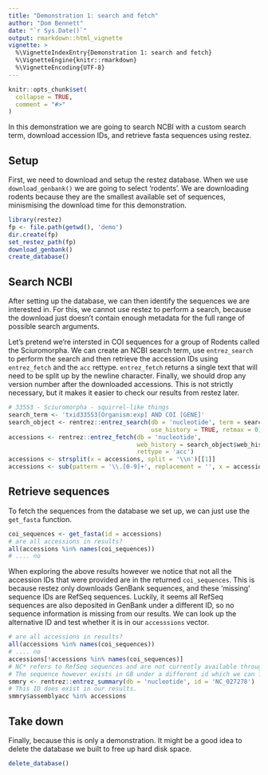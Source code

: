 ```yaml
---
title: "Demonstration 1: search and fetch"
author: "Dom Bennett"
date: "`r Sys.Date()`"
output: rmarkdown::html_vignette
vignette: >
  %\VignetteIndexEntry{Demonstration 1: search and fetch}
  %\VignetteEngine{knitr::rmarkdown}
  %\VignetteEncoding{UTF-8}
---
```


```r
knitr::opts_chunk$set(
  collapse = TRUE,
  comment = "#>"
)
```

In this demonstration we are going to search NCBI with a custom search term, download accession IDs, and retrieve fasta sequences using
restez.

## Setup

First, we need to download and setup the restez database. When we use `download_genbank()` we are going to select 'rodents'. We are downloading
rodents because they are the smallest available set of sequences, minismising the download time for this demonstration.

```r
library(restez)
fp <- file.path(getwd(), 'demo')
dir.create(fp)
set_restez_path(fp)
download_genbank()
create_database()
```

## Search NCBI

After setting up the database, we can then identify the sequences we are interested in. For this, we cannot use restez to perform a search,
because the download just doesn't contain enough metadata for the full range of possible search arguments.

Let's pretend we're intersted in COI sequences for a group of Rodents called the Sciuromorpha. We can create an NCBI search term,
use `entrez_search` to perform the search and then retrieve the accession IDs using `entrez_fetch` and the `acc` rettype. `entrez_fetch`
returns a single text that will need to be split up by the newline character. Finally, we should drop any version number after the downloaded
accessions. This is not strictly necessary, but it makes it easier to check our results from restez later.


```r
# 33553 - Sciuromorpha - squirrel-like things
search_term <- 'txid33553[Organism:exp] AND COI [GENE]'
search_object <- rentrez::entrez_search(db = 'nucleotide', term = search_term,
                                        use_history = TRUE, retmax = 0)
accessions <- rentrez::entrez_fetch(db = 'nucleotide',
                                    web_history = search_object$web_history,
                                    rettype = 'acc')
accessions <- strsplit(x = accessions, split = '\\n')[[1]]
accessions <- sub(pattern = '\\.[0-9]+', replacement = '', x = accessions)
```


## Retrieve sequences

To fetch the sequences from the database we set up, we can just use the `get_fasta` function.

```r
coi_sequences <- get_fasta(id = accessions)
# are all accessions in results?
all(accessions %in% names(coi_sequences))
# .... no
```

When exploring the above results however we notice that not all the accession IDs that were provided are in the returned `coi_sequences`.
This is because restez only downloads GenBank sequences, and these 'missing' sequence IDs are RefSeq sequences. Luckily, it seems all
RefSeq sequences are also deposited in GenBank under a different ID, so no sequence information is missing from our results.
We can look up the alternative ID and test whether it is in our `accesssions` vector.

```r
# are all accessions in results?
all(accessions %in% names(coi_sequences))
# .... no
accessions[!accessions %in% names(coi_sequences)]
# NC* refers to RefSeq sequences and are not currently available through restez
# The sequence however exists in GB under a different id which we can find like so
smmry <- rentrez::entrez_summary(db = 'nucleotide', id = 'NC_027278')
# This ID does exist in our results.
smmry$assemblyacc %in% accessions
```

## Take down

Finally, because this is only a demonstration. It might be a good idea to delete the database we built to free up hard disk space.

```r
delete_database()
```
